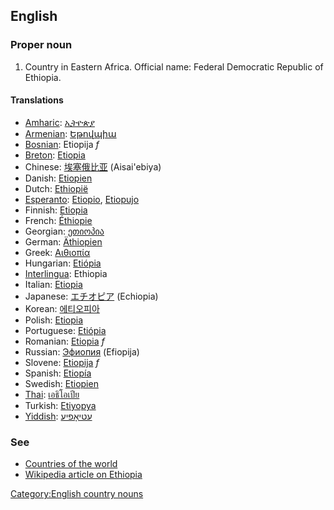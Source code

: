 ==English==

===Proper noun===

# Country in Eastern Africa. Official name: Federal Democratic Republic of Ethiopia.
====Translations====
*[[Amharic]]: [[ኢትዮጵያ]]
*[[Armenian]]: [[Եթովպիա]]
*[[Bosnian]]: Etiopija ''f''
*[[Breton]]: [[Etiopia]]
*Chinese: [[埃塞俄比亚]] (Aisai'ebiya)
*Danish: [[Etiopien]]
*Dutch: [[Ethiopië]]
*[[Esperanto]]: [[Etiopio]], [[Etiopujo]]
*Finnish: [[Etiopia]]
*French: [[Éthiopie]]
*Georgian: [[ეთიოპია]]
*German: [[Äthiopien]]
*Greek: [[Αιθιοπία]]
*Hungarian: [[Etiópia]]
*[[Interlingua]]: Ethiopia
*Italian: [[Etiopia]]
*Japanese: [[エチオピア]] (Echiopia)
*Korean: [[에티오피아]]
*Polish: [[Etiopia]]
*Portuguese: [[Etiópia]]
*Romanian: [[Etiopia]] ''f''
*Russian: [[Эфиопия]] (Efiopija)
*Slovene: [[Etiopija]] ''f''
*Spanish: [[Etiopía]]
*Swedish: [[Etiopien]]
*[[Thai]]: [[เอธิโอเปีย]]
*Turkish: [[Etiyopya]]
*[[Yiddish]]: [[עטיאָפיע]]

===See===
*[[Countries of the world]]
*[[w:Ethiopia|Wikipedia article on Ethiopia]]
[[Category:English country nouns]]